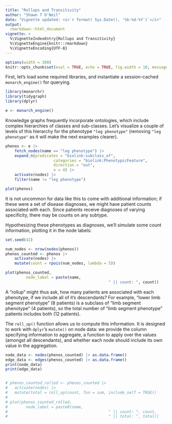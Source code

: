 ```yaml
---
title: "Rollups and Transitivity"
author: "Shawn T O'Neil"
date: "Vignette updated: <i>`r format( Sys.Date(), '%b-%d-%Y')`</i>"
output:
  rmarkdown::html_document
vignette: >
  %\VignetteIndexEntry{Rollups and Transitivity}
  %\VignetteEngine{knitr::rmarkdown}
  %\VignetteEncoding{UTF-8}
---
```



```r
options(width = 300)
knitr::opts_chunk$set(eval = TRUE, echo = TRUE, fig.width = 10, message = FALSE, warning = FALSE)
```

First, let's load some required libraries, and instantiate a session-cached `monarch_engine()` for querying.

```r
library(monarchr)
library(tidygraph)
library(dplyr)

e <- monarch_engine()
```


Knowledge graphs frequently incorporate ontologies, which include complex hierarchies 
of classes and sub-classes. Let's visualize a couple of levels of this hierarchy for the phenotype `"leg phenotype"`
(removing `"leg phenotype"` as it will make the next examples clearer).


```r
phenos <- e |>
	fetch_nodes(name == "leg phenotype") |>
	expand_n(predicates = "biolink:subclass_of", 
					 categories = "biolink:PhenotypicFeature", 
					 direction = "out", 
					 n = 4) |>
	activate(nodes) |>
	filter(name != "leg phenotype")

plot(phenos)
```
It is not uncommon for data like this to come with additional information; if these were a set of disease diagnoses, 
we might have patient counts associated with each. Since patients receive diagnoses of varying specificity, 
there may be counts on any subtype.

Hypothesizing these phenotypes as diagnoses, we'll simulate some
count information, plotting it in the node labels:

```r
set.seed(42)

num_nodes <- nrow(nodes(phenos))
phenos_counted <- phenos |>
	activate(nodes) |>
	mutate(count = rpois(num_nodes, lambda = 5))

plot(phenos_counted, 
		 node_label = paste(name, 
		 									 " || count: ", count))

```

A "rollup" might thus ask, how many patients are associated with each phenotype,
if we include all of it's descendants? For example, "lower limb segment phenotype" (8 patients)
is a subclass of "limb segment phenotype" (4 patients), so the total number of "limb segment phenotype" 
patients includes both (12 patients). 

The `roll_up()` function allows us to compute this information. It is designed to work
with `dplyr`'s `mutate()` on node data: we provide the column specifying
information to aggregate, a function to apply over the values (amongst all descendants), 
and whether each node should include its own value in the aggregation.

```r
node_data <- nodes(phenos_counted) |> as.data.frame()
edge_data <- edges(phenos_counted) |> as.data.frame()
print(node_data)
print(edge_data)


# phenos_counted_rolled <- phenos_counted |>
# 	activate(nodes) |>
# 	mutate(total = roll_up(count, fun = sum, include_self = TRUE))
# 
# plot(phenos_counted_rolled,
# 		 node_label = paste0(name,
# 		 									 " || count: ", count,
# 		 									 " || total: ", total))

```

<!-- The corresponding **`roll_down()`** aggregates in the opposite direction (not shown). -->

<!-- ## Other aggregations, transferring information -->

<!-- When performing a rollup, each node receives the specified column, indexed to  -->
<!-- include only its descendants (and itself, if `include_self` is set). This is then passed to the  -->
<!-- aggregating function `fun`.  -->

<!-- To see how this can be useful, we'll start by introducing another function,  -->
<!-- `transfer()`. Much like `roll_up()`, this function is designed to be used with -->
<!-- `mutate()` on node data; its purpose is to transfer information across edges, -->
<!-- usually from nodes of one kind to another. We'll start by fetching all of the subtypes -->
<!-- of Niemann-Pick disease, and all known causal genes. -->


<!-- ```{r} -->
<!-- npc_genes <- e |> -->
<!-- 	fetch_nodes(name == "Niemann-Pick disease") |> -->
<!-- 	descendants() |> -->
<!-- 	expand(predicates = "biolink:causes") -->

<!-- plot(npc_genes) -->
<!-- ``` -->
<!-- Now, we might wish for disease nodes to have an attribute reflecting their causal genes. -->
<!-- This information is captured in the graph, but not as a part of the nodes. The `transfer()` -->
<!-- function 'pulls' information across edges: -->

<!-- ```{r} -->
<!-- npc_genes_causal <- npc_genes |> -->
<!-- 	activate(nodes) |> -->
<!-- 	mutate(caused_by = transfer(name, over = "biolink:causes", direction = "out")) -->

<!-- plot(npc_genes_causal, node_label = paste0(name,  -->
<!-- 																					 " || caused by: ", caused_by)) -->
<!-- ``` -->

<!-- Here, transfer is moving information 'over' (or across) `"biolink:causes"` -->
<!-- edges in an outward direction, along the direction of the edge. The transferred -->
<!-- information is being drawn from source nodes' `name`, resulting in a new `caused_by` -->
<!-- column in the node table.  -->

<!-- ```{r} -->
<!-- nodes(npc_genes_causal) |> -->
<!-- 	select(name, caused_by) -->
<!-- ``` -->

<!-- In cases where a transfer would result in multiple values being collected at the destination node,  -->
<!-- the result will be a list column. -->

<!-- To finish this example, we use `roll_up()` to collect, for each diseases, the set of genes -->
<!-- that cause it or any of its subtypes. -->

<!-- ```{r} -->
<!-- npc_genes_causal_rolled <- npc_genes_causal |> -->
<!-- 	activate(nodes) |> -->
<!-- 	mutate(any_caused_by = roll_up(caused_by,  -->
<!-- 																 fun = unique,  -->
<!-- 																 include_self = TRUE,  -->
<!-- 																 predicates = "biolink:subclass_of")) -->

<!-- plot(npc_genes_causal_rolled, node_label = paste0(name,  -->
<!-- 																					        " || any caused by: ", any_caused_by)) -->
<!-- ``` -->
<!-- The inclusion of `NA` values may not be desired (it signals that at least one -->
<!-- of the rolled nodes had a `caused_by` of `NA`). We could write an aggregating function -->
<!-- that removes `NA` and supply that; this would also a good use case for `purrr`'s  -->
<!-- `compose()` (`fun = compose(unique, na.omit)`). -->

<!-- ## Transitive closures and reductions -->

<!-- Let's return to the patient-count example, using the rolled-up data: -->

<!-- ```{r} -->
<!-- plot(phenos_counted_rolled,  -->
<!-- 		 node_label = paste0(name,  -->
<!-- 		 									 " || count: ", count,  -->
<!-- 		 									 " || total: ", total)) -->

<!-- ``` -->
<!-- It may be the case that to protect patient privacy (again, pretending these  -->
<!-- phenotypes are disease diagnoses associated with patients) we want to remove -->
<!-- nodes that have a `count` less than 6. If we do so however, we lose connectivity: -->

<!-- ```{r} -->
<!-- censored <- phenos_counted_rolled |> -->
<!-- 	activate(nodes) |> -->
<!-- 	filter(!count < 6) -->

<!-- plot(censored,  -->
<!-- 		 node_label = paste0(name,  -->
<!-- 		 									 " || count: ", count,  -->
<!-- 		 									 " || total: ", total)) -->

<!-- ``` -->
<!-- To fix this, we can first compute the `transitive_closure()` of the graph, with respect -->
<!-- to an edge predicate we want to treat as transitive (defaulting to `biolink:subclass_of`). We color edges -->
<!-- by `primary_knowledge_source` to highlight that newly created transitive edges are given knowledge source -->
<!-- `transitive_<predicate>`, but use the same predicate. The result is busy, and in general the number of transitive -->
<!-- edges can be $O(n^2)$ in the number of nodes. -->

<!-- ```{r} -->
<!-- phenos_closed <- phenos_counted_rolled |> -->
<!-- 	transitive_closure(predicate = "biolink:subclass_of") -->

<!-- plot(phenos_closed,  -->
<!-- 		 node_label = paste0(name,  -->
<!-- 		 									 " || count: ", count,  -->
<!-- 		 									 " || total: ", total), -->
<!-- 		 edge_color = primary_knowledge_source,  -->
<!-- 		 edge_linetype = predicate) -->

<!-- ``` -->
<!-- Now we can try our removal: -->

<!-- ```{r} -->
<!-- closed_censored <- phenos_closed |> -->
<!-- 	activate(nodes) |> -->
<!-- 	filter(!count < 6) -->

<!-- plot(closed_censored,  -->
<!-- 		 node_label = paste0(name,  -->
<!-- 		 									 " || count: ", count,  -->
<!-- 		 									 " || total: ", total), -->
<!-- 		 edge_color = primary_knowledge_source,  -->
<!-- 		 edge_linetype = predicate) -->
<!-- ``` -->

<!-- The graph retains its connectivity, but has redundant edges. The `transitive_reduction()` -->
<!-- function removes these, again according to a specified transitive predicate  -->
<!-- (defaulting again to `biolink:subclass_f`). -->

<!-- ```{r} -->
<!-- phenos_final <- closed_censored |> -->
<!-- 	transitive_reduction(predicate = "biolink:subclass_of") -->

<!-- plot(phenos_final,  -->
<!-- 		 node_label = paste0(name,  -->
<!-- 		 									 " || count: ", count,  -->
<!-- 		 									 " || total: ", total), -->
<!-- 		 edge_color = primary_knowledge_source,  -->
<!-- 		 edge_linetype = predicate) -->
<!-- ``` -->











